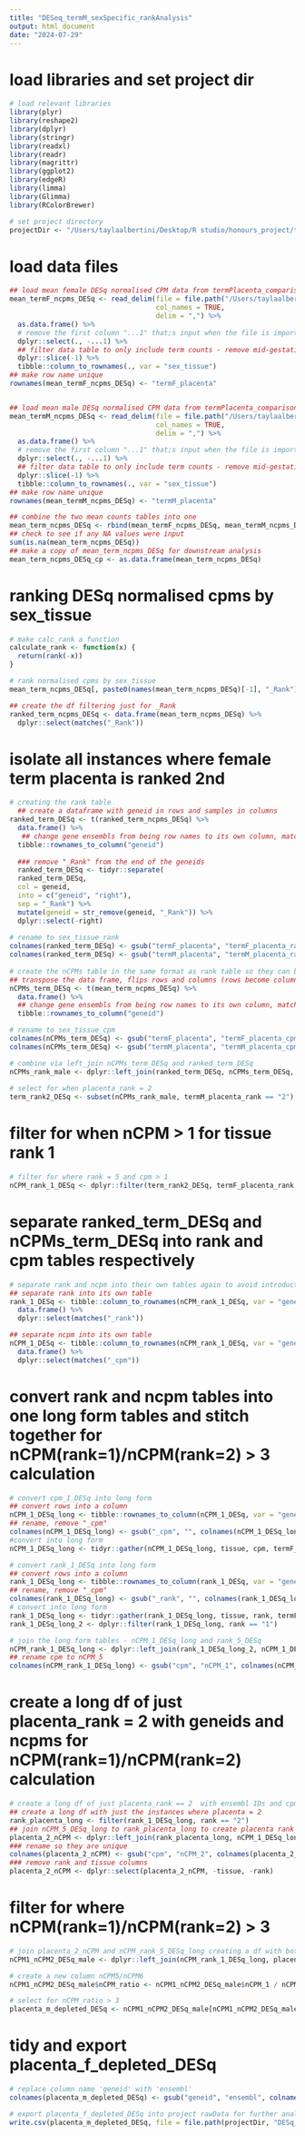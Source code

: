 ```yaml
---
title: "DESeq_termM_sexSpecific_rankAnalysis"
output: html_document
date: "2024-07-29"
---
```


# load libraries and set project dir
```r
# load relevant libraries 
library(plyr)
library(reshape2)
library(dplyr)
library(stringr)
library(readxl)
library(readr)
library(magrittr)
library(ggplot2)
library(edgeR)
library(limma)
library(Glimma)
library(RColorBrewer)

# set project directory
projectDir <- "/Users/taylaalbertini/Desktop/R studio/honours_project/term_sex_specific_analysis/rawData"
```

# load data files
```r
## load mean female DESq normalised CPM data from termPlacenta_comparison analysis
mean_termF_ncpms_DESq <- read_delim(file = file.path("/Users/taylaalbertini/Desktop/R studio/honours_project/termPlacenta_comparison/rawData/mean_female_cpms_term_DESq.csv"),
                                    col_names = TRUE,
                                    delim = ",") %>% 
  as.data.frame() %>%
  # remove the first column "...1" that;s input when the file is imported
  dplyr::select(., -...1) %>% 
  ## filter data table to only include term counts - remove mid-gestation placenta in row 1
  dplyr::slice(-1) %>%
  tibble::column_to_rownames(., var = "sex_tissue") 
## make row name unique 
rownames(mean_termF_ncpms_DESq) <- "termF_placenta"


## load mean male DESq normalised CPM data from termPlacenta_comparison analysis 
mean_termM_ncpms_DESq <- read_delim(file = file.path("/Users/taylaalbertini/Desktop/R studio/honours_project/termPlacenta_comparison/rawData/mean_male_cpms_term_DESq.csv"),
                                    col_names = TRUE,
                                    delim = ",") %>% 
  as.data.frame() %>%
  # remove the first column "...1" that;s input when the file is imported
  dplyr::select(., -...1) %>% 
  ## filter data table to only include term counts - remove mid-gestation placenta in row 1
  dplyr::slice(-1) %>% 
  tibble::column_to_rownames(., var = "sex_tissue")
## make row name unique 
rownames(mean_termM_ncpms_DESq) <- "termM_placenta"

## combine the two mean counts tables into one
mean_term_ncpms_DESq <- rbind(mean_termF_ncpms_DESq, mean_termM_ncpms_DESq)
## check to see if any NA values were input 
sum(is.na(mean_term_ncpms_DESq))
## make a copy of mean_term_ncpms_DESq for downstream analysis
mean_term_ncpms_DESq_cp <- as.data.frame(mean_term_ncpms_DESq)
```

# ranking DESq normalised cpms by sex_tissue
```r
# make calc_rank a function
calculate_rank <- function(x) {
  return(rank(-x))
}

# rank normalised cpms by sex_tissue
mean_term_ncpms_DESq[, paste0(names(mean_term_ncpms_DESq)[-1], "_Rank")] <- apply(mean_term_ncpms_DESq [, -1, drop = FALSE], 2, calculate_rank)

## create the df filtering just for _Rank
ranked_term_ncpms_DESq <- data.frame(mean_term_ncpms_DESq) %>%
  dplyr::select(matches("_Rank"))
```

# isolate all instances where female term placenta is ranked 2nd
```r
# creating the rank table
  ## create a dataframe with geneid in rows and samples in columns
ranked_term_DESq <- t(ranked_term_ncpms_DESq) %>%
  data.frame() %>%
   ## change gene ensembls from being row names to its own column, matching the format of rankComparison_female_DESq
  tibble::rownames_to_column("geneid")  
  
  ### remove "_Rank" from the end of the geneids
  ranked_term_DESq <- tidyr::separate(
  ranked_term_DESq,
  col = geneid,
  into = c("geneid", "right"),
  sep = "_Rank") %>%
  mutate(geneid = str_remove(geneid, "_Rank")) %>%
  dplyr::select(-right)
  
# rename to sex_tissue_rank
colnames(ranked_term_DESq) <- gsub("termF_placenta", "termF_placenta_rank", colnames(ranked_term_DESq))
colnames(ranked_term_DESq) <- gsub("termM_placenta", "termM_placenta_rank", colnames(ranked_term_DESq))
    
# create the nCPMs table in the same format as rank table so they can be joined
## transpose the data frame, flips rows and columns (rows become columns and columns become rows)
nCPMs_term_DESq <- t(mean_term_ncpms_DESq) %>%
  data.frame() %>%
  ## change gene ensembls from being row names to its own column, matching the format of rankComparison_female_DESq
  tibble::rownames_to_column("geneid")

# rename to sex_tissue_cpm
colnames(nCPMs_term_DESq) <- gsub("termF_placenta", "termF_placenta_cpm", colnames(nCPMs_term_DESq))
colnames(nCPMs_term_DESq) <- gsub("termM_placenta", "termM_placenta_cpm", colnames(nCPMs_term_DESq))

# combine via left_join nCPMs_term_DESq and ranked_term_DESq
nCPMs_rank_male <- dplyr::left_join(ranked_term_DESq, nCPMs_term_DESq, copy = TRUE, by = join_by(geneid))
  
# select for when placenta_rank = 2
term_rank2_DESq <- subset(nCPMs_rank_male, termM_placenta_rank == "2")
```

# filter for when nCPM > 1 for tissue rank 1
```r
# filter for where rank = 5 and cpm > 1
nCPM_rank_1_DESq <- dplyr::filter(term_rank2_DESq, termF_placenta_rank == "1" & termF_placenta_cpm > 1)
```

# separate ranked_term_DESq and nCPMs_term_DESq into rank and cpm tables respectively 
```r
# separate rank and ncpm into their own tables again to avoid introduction of geneid duplicates when the table is converted to long form. Will need to convert the rank and ncpm tables into long form individually and then join them together for nCPM(rank=1)/nCPM(rank=2) > 3 calculations. 
## separate rank into its own table
rank_1_DESq <- tibble::column_to_rownames(nCPM_rank_1_DESq, var = "geneid") %>%
  data.frame() %>%
  dplyr::select(matches("_rank"))

## separate ncpm into its own table
nCPM_1_DESq <- tibble::column_to_rownames(nCPM_rank_1_DESq, var = "geneid") %>%
  data.frame() %>%
  dplyr::select(matches("_cpm"))
```

# convert rank and ncpm tables into one long form tables and stitch together for nCPM(rank=1)/nCPM(rank=2) > 3 calculation
```r
# convert cpm_1_DESq into long form
## convert rows into a column
nCPM_1_DESq_long <- tibble::rownames_to_column(nCPM_1_DESq, var = "geneid")
## rename, remove "_cpm"
colnames(nCPM_1_DESq_long) <- gsub("_cpm", "", colnames(nCPM_1_DESq_long))
#convert into long form
nCPM_1_DESq_long <- tidyr::gather(nCPM_1_DESq_long, tissue, cpm, termF_placenta, termM_placenta)

# convert rank_1_DESq into long form
## convert rows into a column
rank_1_DESq_long <- tibble::rownames_to_column(rank_1_DESq, var = "geneid")
## rename, remove "_cpm"
colnames(rank_1_DESq_long) <- gsub("_rank", "", colnames(rank_1_DESq_long))
# convert into long form
rank_1_DESq_long <- tidyr::gather(rank_1_DESq_long, tissue, rank, termF_placenta, termM_placenta)
rank_1_DESq_long_2 <- dplyr::filter(rank_1_DESq_long, rank == "1")

# join the long form tables - nCPM_1_DESq_long and rank_5_DESq
nCPM_rank_1_DESq_long <- dplyr::left_join(rank_1_DESq_long_2, nCPM_1_DESq_long, by = c("geneid", "tissue"))
## rename cpm to nCPM_5
colnames(nCPM_rank_1_DESq_long) <- gsub("cpm", "nCPM_1", colnames(nCPM_rank_1_DESq_long))
```

# create a long df of just placenta_rank = 2 with geneids and ncpms for nCPM(rank=1)/nCPM(rank=2) calculation
```r
# create a long df of just placenta_rank == 2  with ensembl IDs and cpms
## create a long df with just the instances where placenta = 2
rank_placenta_long <- filter(rank_1_DESq_long, rank == "2")
## join nCPM_5_DESq_long to rank_placenta_long to create placenta rank 6 cpms table
placenta_2_nCPM <- dplyr::left_join(rank_placenta_long, nCPM_1_DESq_long, by = c("geneid", "tissue"))
### rename so they are unique
colnames(placenta_2_nCPM) <- gsub("cpm", "nCPM_2", colnames(placenta_2_nCPM))
### remove rank and tissue columns
placenta_2_nCPM <- dplyr::select(placenta_2_nCPM, -tissue, -rank)
```

# filter for where nCPM(rank=1)/nCPM(rank=2) > 3
```r
# join placenta_2_nCPM and nCPM_rank_5_DESq_long creating a df with both the nCPMs of rank 5 and 6
nCPM1_nCPM2_DESq_male <- dplyr::left_join(nCPM_rank_1_DESq_long, placenta_2_nCPM, by = "geneid")

# create a new column nCPM5/nCPM6
nCPM1_nCPM2_DESq_male$nCPM_ratio <- nCPM1_nCPM2_DESq_male$nCPM_1 / nCPM1_nCPM2_DESq_male$nCPM_2

# select for nCPM_ratio > 3
placenta_m_depleted_DESq <- nCPM1_nCPM2_DESq_male[nCPM1_nCPM2_DESq_male$nCPM_ratio >3,]
```

# tidy and export placenta_f_depleted_DESq
```r
# replace column name 'geneid' with 'ensembl'
colnames(placenta_m_depleted_DESq) <- gsub("geneid", "ensembl", colnames(placenta_m_depleted_DESq))

# export placenta_f_depleted_DESq into project rawData for further analysis 
write.csv(placenta_m_depleted_DESq, file = file.path(projectDir, "DESq_placentaM_depleted.csv"))
```
